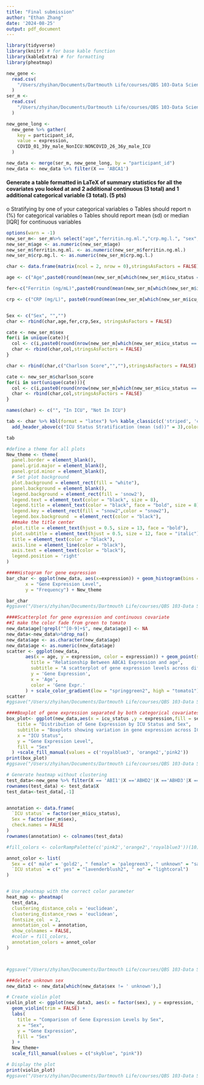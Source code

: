 ```yaml
---
title: "Final submission"
author: "Ethan Zhang"
date: '2024-08-25'
output: pdf_document
---
```


```r
library(tidyverse)
library(knitr) # for base kable function
library(kableExtra) # for formatting 
library(pheatmap)
```


```r
new_gene <-
  read.csv(
    "/Users/zhyihan/Documents/Dartmouth Life/courses/QBS 103-Data Science/final project/QBS103_GSE157103_genes.csv"
  )
ser_m <-
  read.csv(
    "/Users/zhyihan/Documents/Dartmouth Life/courses/QBS 103-Data Science/final project/QBS103_GSE157103_series_matrix.csv",stringsAsFactors = FALSE
  )

new_gene_long <-
  new_gene %>% gather(
    key = participant_id,
    value = expression,
    COVID_01_39y_male_NonICU:NONCOVID_26_36y_male_ICU
  )

new_data <- merge(ser_m, new_gene_long, by = "participant_id") 
new_data <- new_data %>% filter(X == 'ABCA1')
```

####	Generate a table formatted in LaTeX of summary statistics for all the covariates you looked at and 2 additional continuous (3 total) and 1 additional categorical variable (3 total). (5 pts)
o	Stratifying by one of your categorical variables
o	Tables should report n (%) for categorical variables 
o	Tables should report mean (sd) or median [IQR] for continuous variables

```r
options(warn = -1)
new_ser_m<- ser_m%>% select("age","ferritin.ng.ml.","crp.mg.l.", "sex", "icu_status", "charlson_score")
new_ser_m$age <- as.numeric(new_ser_m$age)
new_ser_m$ferritin.ng.ml. <- as.numeric(new_ser_m$ferritin.ng.ml.)
new_ser_m$crp.mg.l. <- as.numeric(new_ser_m$crp.mg.l.)

char <- data.frame(matrix(ncol = 2, nrow = 0),stringsAsFactors = FALSE)

age <- c("Age",paste0(round(mean(new_ser_m[which(new_ser_m$icu_status == ' yes'),]$age,na.rm = TRUE),2),' (',round(sd(new_ser_m[which(new_ser_m$icu_status == ' yes'),]$age, na.rm = TRUE),2),')' ), paste0(round(mean(new_ser_m[which(new_ser_m$icu_status == ' no'),]$age,na.rm = TRUE),2),' (',round(sd(new_ser_m[which(new_ser_m$icu_status == ' no'),]$age, na.rm = TRUE),2),')' ))

fer<-c("Ferritin (ng/mL)",paste0(round(mean(new_ser_m[which(new_ser_m$icu_status == ' yes'),]$ferritin.ng.ml.,na.rm = TRUE),2),' (',round(sd(new_ser_m[which(new_ser_m$icu_status == ' yes'),]$ferritin.ng.ml., na.rm = TRUE),2),')' ), paste0(round(mean(new_ser_m[which(new_ser_m$icu_status == ' no'),]$ferritin.ng.ml.,na.rm = TRUE),2),' (',round(sd(new_ser_m[which(new_ser_m$icu_status == ' no'),]$ferritin.ng.ml., na.rm = TRUE),2),')' ))

crp <- c("CRP (mg/L)", paste0(round(mean(new_ser_m[which(new_ser_m$icu_status == ' yes'),]$crp.mg.l.,na.rm = TRUE),2),' (',round(sd(new_ser_m[which(new_ser_m$icu_status == ' yes'),]$crp.mg.l., na.rm = TRUE),2),')' ), paste0(round(mean(new_ser_m[which(new_ser_m$icu_status == ' no'),]$crp.mg.l.,na.rm = TRUE),2),' (',round(sd(new_ser_m[which(new_ser_m$icu_status == ' no'),]$crp.mg.l., na.rm = TRUE),2),')' ))


Sex <- c("Sex", "","")
char <- rbind(char,age,fer,crp,Sex, stringsAsFactors = FALSE)

cate <- new_ser_m$sex
for(i in unique(cate)){
  col <- c(i,paste0(round(nrow(new_ser_m[which(new_ser_m$icu_status == ' yes' & cate == i),]),2),' (',round(nrow(new_ser_m[which(new_ser_m$icu_status == ' yes' & cate == i),])/nrow(new_ser_m[which(new_ser_m$icu_status == ' yes'),])*100,2),"%)"),paste0(round(nrow(new_ser_m[which(new_ser_m$icu_status == ' no' & cate == i),]),2),' (',round(nrow(new_ser_m[which(new_ser_m$icu_status == ' no' & cate == i),])/nrow(new_ser_m[which(new_ser_m$icu_status == ' no'),])*100,2),"%)"))
  char <- rbind(char,col,stringsAsFactors = FALSE)
}

char <- rbind(char,c("Charlson Score","",""),stringsAsFactors = FALSE)

cate <- new_ser_m$charlson_score
for(i in sort(unique(cate))){
  col <- c(i,paste0(round(nrow(new_ser_m[which(new_ser_m$icu_status == ' yes' & cate == i),]),2),' (',round(nrow(new_ser_m[which(new_ser_m$icu_status == ' yes' & cate == i),])/nrow(new_ser_m[which(new_ser_m$icu_status == ' yes'),])*100,2),"%)"),paste0(round(nrow(new_ser_m[which(new_ser_m$icu_status == ' no' & cate == i),]),2),' (',round(nrow(new_ser_m[which(new_ser_m$icu_status == ' no' & cate == i),])/nrow(new_ser_m[which(new_ser_m$icu_status == ' no'),])*100,2),"%)"))
  char <- rbind(char,col,stringsAsFactors = FALSE)
}

names(char) <- c("", "In ICU", "Not In ICU")

tab <- char %>% kbl(format = "latex") %>% kable_classic(c('striped', 'condensed'), full_width = F, font_size = 12) %>%
  add_header_above(c("ICU Status Stratification (mean (sd))" = 3),color="white", background="#7B7B7B")%>% row_spec(4, extra_css = "border-bottom: 1.5px solid black; border-top: 1.5px solid black;")%>% row_spec(8, extra_css = "border-bottom: 1.5px solid black; border-top: 1.5px solid black;")

tab
```


```r
#define a theme for all plots
New_theme <- theme(
  panel.border = element_blank(),
  panel.grid.major = element_blank(),
  panel.grid.minor = element_blank(),
  # Set plot background
  plot.background = element_rect(fill = "white"),
  panel.background = element_blank(),
  legend.background = element_rect(fill = 'snow2'),
  legend.text = element_text(color = "black", size = 8),
  legend.title = element_text(color = "black", face = "bold", size = 8),
  legend.key = element_rect(fill = "snow2",color = "snow2"),
  legend.box.background  = element_rect(color = "black"),
  ##make the title center
  plot.title = element_text(hjust = 0.5, size = 13, face = "bold"),
  plot.subtitle = element_text(hjust = 0.5, size = 12, face = "italic"),
  title = element_text(color = "black"),
  axis.line = element_line(color = "black"),
  axis.text = element_text(color = "black"),
  legend.position = 'right'
)
```


```r
####Histogram for gene expression 
bar_char <- ggplot(new_data, aes(x=expression)) + geom_histogram(bins =30, fill = "darkgreen", color = "black", alpha = 0.8)+labs(title = "Distribution of Gene 'ABCA1' Expression",
       x = "Gene Expression Level",
       y = "Frequency") + New_theme

bar_char
#ggsave("/Users/zhyihan/Documents/Dartmouth Life/courses/QBS 103-Data Science/final project/final_bar_char.png", plot = bar_char , dpi = 300)
```


```r
####Scatterplot for gene expression and continuous covariate
##I make the color fade from green to tomato
new_data$age[!grepl("^[0-9]+$", new_data$age)] <- NA
new_data<-new_data%>%drop_na()
new_data$age <- as.character(new_data$age)
new_data$age <- as.numeric(new_data$age)
scatter <- ggplot(new_data,
       aes(x = age, y = expression, color = expression)) + geom_point(size = 2) + labs(
         title = "Relationship Between ABCA1 Expression and age",
         subtitle = "A scatterplot of gene expression levels across different ages",
         y = 'Gene Expression',
         x = 'Age',
         color = 'Gene Expr.'
       ) + scale_color_gradient(low = "springgreen2", high = "tomato1") + New_theme +scale_x_continuous(breaks = seq(min(new_data$age), max(new_data$age), by = 10))
scatter
#ggsave("/Users/zhyihan/Documents/Dartmouth Life/courses/QBS 103-Data Science/final project/final_scatter.png", plot = scatter , dpi = 300)
```




```r
####Boxplot of gene expression separated by both categorical covariates
box_plot<- ggplot(new_data,aes(x = icu_status ,y = expression,fill = sex)) +geom_boxplot()+ New_theme +labs(
    title = "Distribution of Gene Expression by ICU Status and Sex",
    subtitle = "Boxplots showing variation in gene expression across ICU status and sex",
    x = "ICU Status",
    y = "Gene Expression Level",
    fill = "Sex"
  ) +scale_fill_manual(values = c('royalblue3', 'orange2','pink2'))
print(box_plot)
#ggsave("/Users/zhyihan/Documents/Dartmouth Life/courses/QBS 103-Data Science/final project/final_box_plot.png",plot = box_plot,width = 8, height = 8, units = "in", dpi = 300)
```


```r
# Generate heatmap without clustering
test_data<-new_gene %>% filter(X == 'ABI1'|X =='ABHD2'|X =='ABHD3'|X =='ABHD4'|X =='ABHD5'|X =='ABCG1'|X =='ABCF3'|X =='ABCF1'|X =='ABCA7'|X == 'ABCA1' )
rownames(test_data) <- test_data$X
test_data<-test_data[,-1]


annotation <- data.frame(
  `ICU status` = factor(ser_m$icu_status),
  Sex = factor(ser_m$sex),
  check.names = FALSE
)
rownames(annotation) <- colnames(test_data)

#fill_colors <- colorRampPalette(c('pink2','orange2','royalblue3'))(10)

annot_color <- list(
  Sex = c(" male" = 'gold2', " female" = 'palegreen3', " unknown" = "salmon"),
  `ICU status` = c(" yes" = "lavenderblush2", " no" = "lightcoral")
)


# Use pheatmap with the correct color parameter
heat_map <- pheatmap(
  test_data,
  clustering_distance_cols = 'euclidean',
  clustering_distance_rows = 'euclidean',
  fontsize_col  = 2,
  annotation_col = annotation,
  show_colnames = FALSE,
  #color = fill_colors,
  annotation_colors = annot_color
)



#ggsave("/Users/zhyihan/Documents/Dartmouth Life/courses/QBS 103-Data Science/final project/final_heatmap.png", plot = heat_map , width = 13, height = 10, units = "in", dpi = 300)
```


```r
###delete unknown sex
new_data3 <- new_data[which(new_data$sex != ' unknown'),]

# Create violin plot
violin_plot <- ggplot(new_data3, aes(x = factor(sex), y = expression, fill = factor(sex))) + 
  geom_violin(trim = FALSE) + 
  labs(
    title = "Comparison of Gene Expression Levels by Sex",
    x = "Sex",
    y = "Gene Expression",
    fill = "Sex"
  ) + 
  New_theme+ 
  scale_fill_manual(values = c("skyblue", "pink")) 

# Display the plot
print(violin_plot)
#ggsave("/Users/zhyihan/Documents/Dartmouth Life/courses/QBS 103-Data Science/final project/final_violin_plot.png", plot = violin_plot)
```